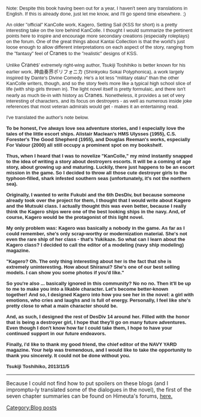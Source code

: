 <span style="color:rgb(34,34,34);font-family:arial,helvetica,sans-serif;font-size:13px;line-height:normal;">Note: Despite this book having been out for a year, I haven't seen any translations in English. If this is already done, just let me know, and I'll go spend time elsewhere. ;)</span>

<span style="color:rgb(34,34,34);font-family:arial,helvetica,sans-serif;font-size:13px;line-height:normal;">An older "official" KanColle work, Kagero, Setting Sail (KSS for short) is a pretty interesting take on the lore behind KanColle. I thought I would summarize the pertinent points here to inspire and encourage more secondary creations (especially roleplays) on the forum. One of the great things about Kantai Collection is that the world's just loose enough to allow different interpretations on each aspect of the story, ranging from the "fantasy" feel of </span>Cranes<span style="color:rgb(34,34,34);font-family:arial,helvetica,sans-serif;font-size:13px;line-height:normal;"> to the "realistic" designs of KSS. </span>

<span style="color:rgb(34,34,34);font-family:arial,helvetica,sans-serif;font-size:13px;line-height:normal;">Unlike </span>Cranes<span style="color:rgb(34,34,34);font-family:arial,helvetica,sans-serif;font-size:13px;line-height:normal;">' extremely right-wing author, Tsukiji Toshihiko is better known for his earlier work, 神曲奏界ポリフォニカ (Shinkyoku Sokai Polyphonica), a work largely inspired by Dante's Divine Comedy. He's a lot less "military otaku" than the other KanColle writers, though, and so the story feels more like a typical high school slice of life (with ship girls thrown in). The light novel itself is pretty formulaic, and there isn't nearly as much tie-in with history as </span>Cranes<span style="color:rgb(34,34,34);font-family:arial,helvetica,sans-serif;font-size:13px;line-height:normal;">. Nonetheless, it provides a set of very interesting of characters, and its focus on destroyers - as well as numerous inside joke references that most veteran admirals would get - makes it an entertaining read.</span>

<span style="color:rgb(34,34,34);font-family:arial,helvetica,sans-serif;font-size:13px;line-height:normal;">I've translated the author's note below.</span>

'''<span style="color:rgb(34,34,34);font-family:arial,helvetica,sans-serif;font-size:13px;line-height:normal;">To be honest, I've always love sea adventure stories, and I especially love the tales of the little escort ships. Alistair Maclean's HMS Ulysses (1955), C.S. Forester's The Good Shepherd (1955), and Douglas Reeman's works, especially For Valour (2000) all still occupy a prominent spot on my bookshelf. </span>'''

'''<span style="color:rgb(34,34,34);font-family:arial,helvetica,sans-serif;font-size:13px;line-height:normal;">Thus, when I heard that I was to novelize "KanColle," my mind instantly snapped to the idea of writing a story about destroyers escorts. It will be a coming of age story, about growing up and maturing. Luckily, there just happens to be an escort mission in the game. So I decided to throw all those cute destroyer girls to the typhoon-filled, shark infested southern seas (unfortunately, it's not the northern sea).</span>'''

'''<span style="color:rgb(34,34,34);font-family:arial,helvetica,sans-serif;font-size:13px;line-height:normal;">Originally, I wanted to write Fukubi and the 6th DesDiv, but because someone already took over the project for them, I thought that I would write about Kagero and the Mutsuki class. I actually thought this was even better, because I really think the Kagero ships were one of the best looking ships in the navy. And, of course, Kagero would be the protagonist of this light novel. </span>'''

'''<span style="color:rgb(34,34,34);font-family:arial,helvetica,sans-serif;font-size:13px;line-height:normal;">My only problem was: Kagero was basically a nobody in the game. As far as I could remember, she's only scrap-worthy or modernization material. She's not even the rare ship of her class - that's Yukikaze. So what can I learn about the Kagero class? I decided to call the editor of a modeling (navy ship modeling) magazine.</span>'''

'''<span style="color:rgb(34,34,34);font-family:arial,helvetica,sans-serif;font-size:13px;line-height:normal;">"Kagero? Oh. The only thing interesting about her is the fact that she is extremely uninteresting. How about Shiranui? She's one of our best selling models. I can show you some photos if you'd like."</span>'''

'''<span style="color:rgb(34,34,34);font-family:arial,helvetica,sans-serif;font-size:13px;line-height:normal;">So you're also ... basically ignored in this community? No no no. Then it'll be up to me to make you into a likable character. Let's become better-known together! And so, I designed Kagero into how you see her in the novel: a girl with emotions, who cries and laughs and is full of energy. Personally, I feel like she's pretty close to what a main character should be. </span>'''

'''<span style="color:rgb(34,34,34);font-family:arial,helvetica,sans-serif;font-size:13px;line-height:normal;">And, as such, I designed the rest of DesDiv 14 around her. Filled with the honor that is being a destroyer girl, I hope that they'll go on many future adventures. Even though I don't know how far I could take them, I hope to have your continued support in our future endeavors.</span>'''

'''<span style="color:rgb(34,34,34);font-family:arial,helvetica,sans-serif;font-size:13px;line-height:normal;">Finally, i'd like to thank my good friend, the chief editor of the NAVY YARD magazine. Your help was tremendous, and I would like to take the opportunity to thank you sincerely. It could not be done without you. </span>'''

'''<span style="color:rgb(34,34,34);font-family:arial,helvetica,sans-serif;font-size:13px;line-height:normal;">Tsukiji Toshihiko, 2013/11/5</span>'''
----

Because I could not find how to put spoilers on these blogs (and I impromptu-ly translated some of the dialogues in the novel), the first of the seven chapter summaries can be found on Himeuta's forums, [http://www.himeuta.net/f36-roleplay/2251-65313-summary-light-novel-kancolle-kager-333-setting-sail-post295523.html here.]
[[Category:Blog posts]]